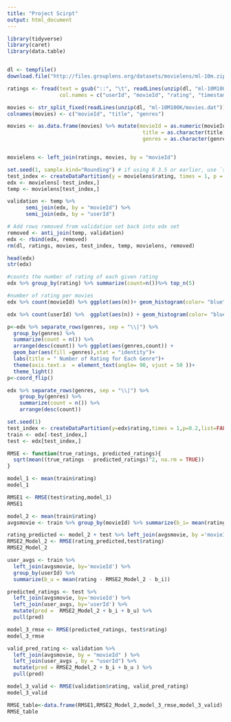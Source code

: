 ```yaml
---
title: "Project Scirpt"
output: html_document
---
```


```r

library(tidyverse)
library(caret)
library(data.table)


dl <- tempfile()
download.file("http://files.grouplens.org/datasets/movielens/ml-10m.zip", dl)

ratings <- fread(text = gsub("::", "\t", readLines(unzip(dl, "ml-10M100K/ratings.dat"))),
                 col.names = c("userId", "movieId", "rating", "timestamp"))

movies <- str_split_fixed(readLines(unzip(dl, "ml-10M100K/movies.dat")), "\\::", 3)
colnames(movies) <- c("movieId", "title", "genres")
```
 
```r
movies <- as.data.frame(movies) %>% mutate(movieId = as.numeric(movieId),
                                            title = as.character(title),
                                            genres = as.character(genres))


movielens <- left_join(ratings, movies, by = "movieId")
```

```r
set.seed(1, sample.kind="Rounding") # if using R 3.5 or earlier, use `set.seed(1)`
test_index <- createDataPartition(y = movielens$rating, times = 1, p = 0.2, list = FALSE)
edx <- movielens[-test_index,]
temp <- movielens[test_index,]
```

```r
validation <- temp %>% 
      semi_join(edx, by = "movieId") %>%
      semi_join(edx, by = "userId")

# Add rows removed from validation set back into edx set
removed <- anti_join(temp, validation)
edx <- rbind(edx, removed)
rm(dl, ratings, movies, test_index, temp, movielens, removed)
```

```r
head(edx)
str(edx)
```

```r
#counts the number of rating of each given rating
edx %>% group_by(rating) %>% summarize(count=n())%>% top_n(5)
```

```r
#number of rating per movies
edx %>% count(movieId) %>% ggplot(aes(n))+ geom_histogram(color= "blue",fill="red") + scale_x_log10() + ggtitle(" Rating Per Movies")

```

```r
edx %>% count(userId) %>%  ggplot(aes(n)) + geom_histogram(color= "blue",fill="red") + scale_x_log10() + ggtitle("Rating Per User") 

```

```r
p<-edx %>% separate_rows(genres, sep = "\\|") %>%
  group_by(genres) %>%
  summarize(count = n()) %>%
  arrange(desc(count)) %>% ggplot(aes(genres,count)) + 
  geom_bar(aes(fill =genres),stat = "identity")+ 
  labs(title = " Number of Rating for Each Genre")+
  theme(axis.text.x  = element_text(angle= 90, vjust = 50 ))+
  theme_light()
p<-coord_flip()
```

```r
edx %>% separate_rows(genres, sep = "\\|") %>%
	group_by(genres) %>%
	summarize(count = n()) %>%
	arrange(desc(count))
```

```r
set.seed(1)
test_index <- createDataPartition(y=edx$rating,times = 1,p=0.2,list=FALSE)
train <- edx[-test_index,]
test <- edx[test_index,]
```

```r
RMSE <- function(true_ratings, predicted_ratings){
  sqrt(mean((true_ratings - predicted_ratings)^2, na.rm = TRUE))
}
```

```r
model_1 <- mean(train$rating)
model_1
```

```r
RMSE1 <- RMSE(test$rating,model_1)
RMSE1
```
```r
model_2 <- mean(train$rating)
avgsmovie <- train %>% group_by(movieId) %>% summarize(b_i= mean(rating-model_2))
```

```r
rating_predicted <- model_2 + test %>% left_join(avgsmovie, by ='movieId') %>% pull(b_i)
RMSE2_Model_2 <- RMSE(rating_predicted,test$rating)
RMSE2_Model_2 

```
```r
user_avgs <- train %>% 
  left_join(avgsmovie, by='movieId') %>%
  group_by(userId) %>%
  summarize(b_u = mean(rating - RMSE2_Model_2 - b_i))
```

```r
predicted_ratings <- test %>% 
  left_join(avgsmovie, by='movieId') %>%
  left_join(user_avgs, by='userId') %>%
  mutate(pred =  RMSE2_Model_2 + b_i + b_u) %>%
  pull(pred)
```

```r
model_3_rmse <- RMSE(predicted_ratings, test$rating)
model_3_rmse
```

```r
valid_pred_rating <- validation %>%
  left_join(avgsmovie, by = "movieId" ) %>% 
  left_join(user_avgs , by = "userId") %>%
  mutate(pred = RMSE2_Model_2 + b_i + b_u ) %>%
  pull(pred)

model_3_valid <- RMSE(validation$rating, valid_pred_rating)
model_3_valid

```

```r
RMSE_table<-data.frame(RMSE1,RMSE2_Model_2,model_3_rmse,model_3_valid)
RMSE_table
```